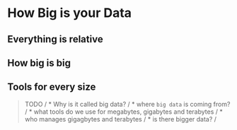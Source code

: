 # How Big is your Data

## Everything is relative

## How big is big

## Tools for every size



> TODO /
* Why is it called big data? /
* where `big data` is coming from? /
* what tools do we use for megabytes, gigabytes and terabytes /
* who manages gigagbytes and terabytes /
* is there bigger data? /



